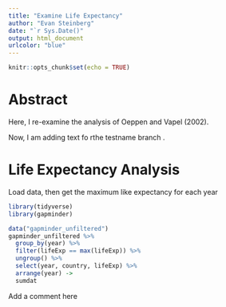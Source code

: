 ```yaml
---
title: "Examine Life Expectancy"
author: "Evan Steinberg"
date: "`r Sys.Date()"
output: html_document
urlcolor: "blue"
---
```


``` r
knitr::opts_chunk$set(echo = TRUE)
```

 
# Abstract

Here, I re-examine the analysis of Oeppen and Vapel (2002).

Now, I am adding text fo rthe testname branch .

# Life Expectancy Analysis

Load data, then get the maximum like expectancy for each year
``` r
library(tidyverse)
library(gapminder)
```

``` r
data("gapminder_unfiltered")
gapminder_unfiltered %>%
  group_by(year) %>%
  filter(lifeExp == max(lifeExp)) %>%
  ungroup() %>%
  select(year, country, lifeExp) %>%
  arrange(year) ->
  sumdat
```


Add a comment here 

